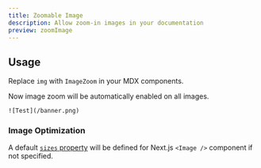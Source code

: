 ```yaml
---
title: Zoomable Image
description: Allow zoom-in images in your documentation
preview: zoomImage
---
```


## Usage

Replace `img` with `ImageZoom` in your MDX components.


Now image zoom will be automatically enabled on all images.

```mdx
![Test](/banner.png)
```

### Image Optimization

A default [`sizes` property](https://nextjs.org/docs/app/api-reference/components/image#sizes) will be defined for Next.js `<Image />` component if not specified.
